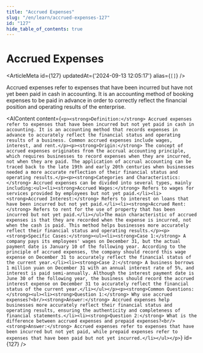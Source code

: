 ```yaml
---
title: "Accrued Expenses"
slug: "/en/learn/accrued-expenses-127"
id: "127"
hide_table_of_contents: true
---
```



# Accrued Expenses

<ArticleMeta id={127} updatedAt={'2024-09-13 12:05:17'} alias={`[]`} />
<div className='border-solid border-b border-t-0 my-4 border-[var(--ifm-color-gray-300)]' />

Accrued expenses refer to expenses that have been incurred but have not yet been paid in cash in accounting. It is an accounting method of booking expenses to be paid in advance in order to correctly reflect the financial position and operating results of the enterprise.

<AIContent content={`<p><strong>Definition:</strong> Accrued expenses refer to expenses that have been incurred but not yet paid in cash in accounting. It is an accounting method that records expenses in advance to accurately reflect the financial status and operating results of a business. Common accrued expenses include wages, interest, and rent.</p><p><strong>Origin:</strong> The concept of accrued expenses originates from the accrual accounting principle, which requires businesses to record expenses when they are incurred, not when they are paid. The application of accrual accounting can be traced back to the late 19th and early 20th centuries when businesses needed a more accurate reflection of their financial status and operating results.</p><p><strong>Categories and Characteristics:</strong> Accrued expenses can be divided into several types, mainly including:<ul><li><strong>Accrued Wages:</strong> Refers to wages for services provided by employees but not yet paid.</li><li><strong>Accrued Interest:</strong> Refers to interest on loans that have been incurred but not yet paid.</li><li><strong>Accrued Rent:</strong> Refers to rent for the use of property that has been incurred but not yet paid.</li></ul>The main characteristic of accrued expenses is that they are recorded when the expense is incurred, not when the cash is paid. This method helps businesses more accurately reflect their financial status and operating results.</p><p><strong>Specific Cases:</strong><ul><li><strong>Case 1:</strong> A company pays its employees' wages on December 31, but the actual payment date is January 10 of the following year. According to the principle of accrued expenses, the company should record this wage expense on December 31 to accurately reflect the financial status of the current year.</li><li><strong>Case 2:</strong> A business borrows 1 million yuan on December 31 with an annual interest rate of 5%, and interest is paid semi-annually. Although the interest payment date is June 30 of the following year, the business should record the accrued interest expense on December 31 to accurately reflect the financial status of the current year.</li></ul></p><p><strong>Common Questions:</strong><ul><li><strong>Question 1:</strong> Why use accrued expenses?<br/><strong>Answer:</strong> Accrued expenses help businesses more accurately reflect their financial status and operating results, ensuring the authenticity and completeness of financial statements.</li><li><strong>Question 2:</strong> What is the difference between accrued expenses and prepaid expenses?<br/><strong>Answer:</strong> Accrued expenses refer to expenses that have been incurred but not yet paid, while prepaid expenses refer to expenses that have been paid but not yet incurred.</li></ul></p>`} id={127} />
